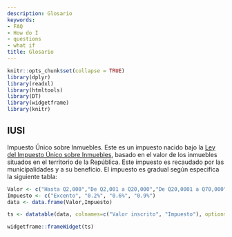 ```yaml
---
description: Glosario
keywords:
- FAQ
- How do I
- questions
- what if
title: Glosario
---
```


```r
knitr::opts_chunk$set(collapse = TRUE)
library(dplyr)
library(readxl)
library(htmltools)
library(DT)
library(widgetframe)
library(knitr)
```

## IUSI

Impuesto Único sobre Inmuebles. Este es un impuesto nacido bajo la [Ley del Impuesto Único sobre Inmuebles](https://contraloria.gob.gt/imagenes/i_docs/i_leg_ley/LEY%20DEL%20IMPUESTO%20UNICO%20SOBRE%20INMUEBLES.pdf), basado en el valor de los inmuebles situados en el territorio de la República. Este impuesto es recaudado por las municipalidades y a su beneficio. El impuesto es gradual según especifica la siguiente tabla:

```r
Valor <- c("Hasta Q2,000","De Q2,001 a Q20,000","De Q20,0001 a Q70,000","De Q70,000 en adelante")
Impuesto <- c("Excento", "0.2%", "0.6%", "0.9%")
data <- data.frame(Valor,Impuesto) 

ts <- datatable(data, colnames=c("Valor inscrito", "Impuesto"), options = list(dom = 't'), filter = list(position = "top"))

widgetframe::frameWidget(ts)
```




